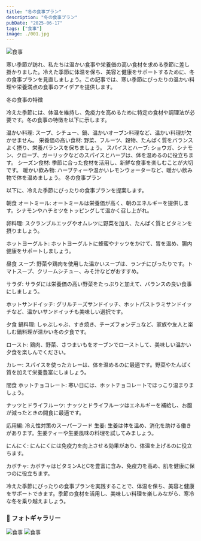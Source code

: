 ```yaml
---
title: "冬の食事プラン"
description: "冬の食事プラン"
pubDate: "2025-06-17"
tags: ["食事"]
image: ./001.jpg
---
```





![食事](./001.jpg)

寒い季節が訪れ、私たちは温かい食事や栄養価の高い食材を求める季節に差し掛かりました。冷えた季節に体温を保ち、美容と健康をサポートするために、冬の食事プランを見直しましょう。この記事では、寒い季節にぴったりの温かい料理や栄養満点の食事のアイデアを提供します。

冬の食事の特徴

冷えた季節には、体温を維持し、免疫力を高めるために特定の食材や調理法が必要です。冬の食事の特徴を以下に示します。

温かい料理: スープ、シチュー、鍋、温かいオーブン料理など、温かい料理が欠かせません。
栄養価の高い食材: 野菜、フルーツ、穀物、たんぱく質をバランスよく摂り、栄養バランスを保ちましょう。
スパイスとハーブ: ショウガ、シナモン、クローブ、ガーリックなどのスパイスとハーブは、体を温めるのに役立ちます。
シーズン食材: 季節に合った食材を活用し、新鮮な食事を楽しむことが大切です。
暖かい飲み物: ハーブティーや温かいレモンウォーターなど、暖かい飲み物で体を温めましょう。
冬の食事プラン

以下に、冷えた季節にぴったりの食事プランを提案します。

朝食
オートミール: オートミールは栄養価が高く、朝のエネルギーを提供します。シナモンやハチミツをトッピングして温かく召し上がれ。

卵料理: スクランブルエッグやオムレツに野菜を加え、たんぱく質とビタミンを摂りましょう。

ホットヨーグルト: ホットヨーグルトに蜂蜜やナッツをかけて、胃を温め、腸内健康をサポートしましょう。

昼食
スープ: 野菜や鶏肉を使用した温かいスープは、ランチにぴったりです。トマトスープ、クリームシチュー、みそ汁などがおすすめ。

サラダ: サラダには栄養価の高い野菜をたっぷりと加えて、バランスの良い食事にしましょう。

ホットサンドイッチ: グリルチーズサンドイッチ、ホットパストラミサンドイッチなど、温かいサンドイッチも美味しい選択です。

夕食
鍋料理: しゃぶしゃぶ、すき焼き、チーズフォンデュなど、家族や友人と楽しむ鍋料理が温かい冬の夕食です。

ロースト: 鶏肉、野菜、さつまいもをオーブンでローストして、美味しい温かい夕食を楽しんでください。

カレー: スパイスを使ったカレーは、体を温めるのに最適です。野菜やたんぱく質を加えて栄養豊富にしましょう。

間食
ホットチョコレート: 寒い日には、ホットチョコレートでほっこり温まりましょう。

ナッツとドライフルーツ: ナッツとドライフルーツはエネルギーを補給し、お腹が減ったときの間食に最適です。

応用編: 冷え性対策のスーパーフード
生姜: 生姜は体を温め、消化を助ける働きがあります。生姜ティーや生姜風味の料理を試してみましょう。

にんにく: にんにくには免疫力を向上させる効果があり、体温を上げるのに役立ちます。

カボチャ: カボチャはビタミンAとCを豊富に含み、免疫力を高め、肌を健康に保つのに役立ちます。

冷えた季節にぴったりの食事プランを実践することで、体温を保ち、美容と健康をサポートできます。季節の食材を活用し、美味しい料理を楽しみながら、寒冷な冬を乗り越えましょう。

### 📸 フォトギャラリー

![食事](./002.jpg)
![食事](./003.jpg)
